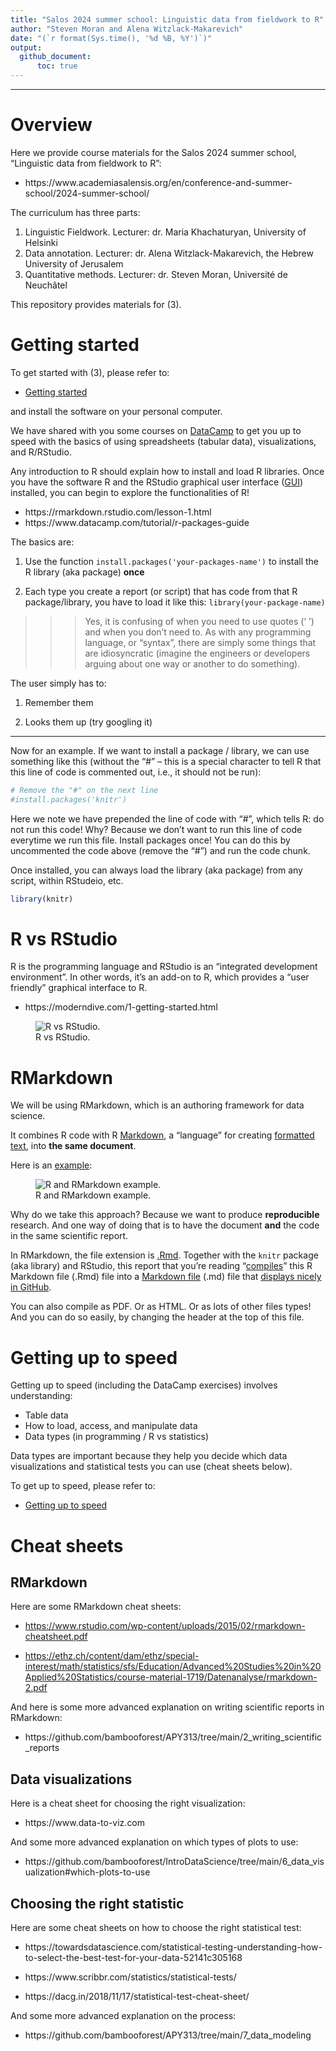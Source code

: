 ```yaml
---
title: "Salos 2024 summer school: Linguistic data from fieldwork to R"
author: "Steven Moran and Alena Witzlack-Makarevich"
date: "(`r format(Sys.time(), '%d %B, %Y')`)"
output:
  github_document:
      toc: true
---
```


***

# Overview

Here we provide course materials for the Salos 2024 summer school, "Linguistic data from fieldwork to R":

* https://www.academiasalensis.org/en/conference-and-summer-school/2024-summer-school/

The curriculum has three parts:

1. Linguistic Fieldwork. Lecturer: dr. Maria Khachaturyan, University of Helsinki
2. Data annotation. Lecturer: dr. Alena Witzlack-Makarevich, the Hebrew University of Jerusalem
3. Quantitative methods. Lecturer: dr. Steven Moran, Université de Neuchâtel

This repository provides materials for (3).


# Getting started

To get started with (3), please refer to:

* [Getting started](Getting_started.md)

and install the software on your personal computer.

We have shared with you some courses on [DataCamp](https://www.datacamp.com) to get you up to speed with the basics of using spreadsheets (tabular data), visualizations, and R/RStudio.

Any introduction to R should explain how to install and load R libraries. Once you have the software R and the RStudio graphical user interface ([GUI](https://en.wikipedia.org/wiki/Graphical_user_interface)) installed, you can begin to explore the functionalities of R!

* https://rmarkdown.rstudio.com/lesson-1.html
* https://www.datacamp.com/tutorial/r-packages-guide

The basics are:

1. Use the function ``install.packages('your-packages-name')`` to install the R library (aka package) **once**

2. Each type you create a report (or script) that has code from that R package/library, you have to load it like this: ``library(your-package-name)``

>>> Yes, it is confusing of when you need to use quotes (' ') and when you don't need to. As with any programming language, or "syntax", there are simply some things that are idiosyncratic (imagine the engineers or developers arguing about one way or another to do something). 

The user simply has to:

1. Remember them

2. Looks them up (try googling it)

***

Now for an example. If we want to install a package / library, we can use something like this (without the "#" -- this is a special character to tell R that this line of code is commented out, i.e., it should not be run):

```r
# Remove the "#" on the next line
#install.packages('knitr')
```

Here we note we have prepended the line of code with "#", which tells R: do not run this code! Why? Because we don't want to run this line of code everytime we run this file. Install packages once! You can do this by uncommented the code above (remove the "#") and run the code chunk.

Once installed, you can always load the library (aka package) from any script, within RStudeio, etc.

```r
library(knitr)
```


# R vs RStudio

R is the programming language and RStudio is an "integrated development environment". In other words, it's an add-on to R, which provides a "user friendly" graphical interface to R. 

* https://moderndive.com/1-getting-started.html

![R vs RStudio.](figures/r_vs_rstudio.png)

# RMarkdown

We will be using RMarkdown, which is an authoring framework for data science. 

It combines R code with R [Markdown](https://en.wikipedia.org/wiki/Markdown), a "language" for creating [formatted text](https://en.wikipedia.org/wiki/Formatted_text), into **the same document**. 

Here is an [example](https://r4ds.had.co.nz/r-markdown.html):

![R and RMarkdown example.](figures/diamond-sizes-report.png)

<!--
A [markup language](https://en.wikipedia.org/wiki/Markup_language) species how a document should be formatted and structured. This is different than "What You See Is What You Get" ([WYSIWYG](https://en.wikipedia.org/wiki/WYSIWYG)) software -- such as Microsoft Word -- that allows the text and structure to be formatted as it should appear.
-->

Why do we take this approach? Because we want to produce **reproducible** research. And one way of doing that is to have the document **and** the code in the same scientific report.

In RMarkdown, the file extension is [.Rmd](https://fileinfo.com/extension/rmd). Together with the `knitr` package (aka library) and RStudio, this report that you're reading "[compiles](https://en.wikipedia.org/wiki/Compilation)" this R Markdown file (.Rmd) file into a [Markdown file](https://fileinfo.com/extension/md) (.md) file that [displays nicely in GitHub](README.md).

You can also compile as PDF. Or as HTML. Or as lots of other files types! And you can do so easily, by changing the header at the top of this file.


# Getting up to speed

Getting up to speed (including the DataCamp exercises) involves understanding:

- Table data
- How to load, access, and manipulate data
- Data types (in programming / R vs statistics)

Data types are important because they help you decide which data visualizations and statistical tests you can use (cheat sheets below).

To get up to speed, please refer to:

* [Getting up to speed](Getting_up_to_speed.md)


# Cheat sheets

## RMarkdown

Here are some RMarkdown cheat sheets:

- <https://www.rstudio.com/wp-content/uploads/2015/02/rmarkdown-cheatsheet.pdf>

- <https://ethz.ch/content/dam/ethz/special-interest/math/statistics/sfs/Education/Advanced%20Studies%20in%20Applied%20Statistics/course-material-1719/Datenanalyse/rmarkdown-2.pdf>

And here is some more advanced explanation on writing scientific reports in RMarkdown:

- https://github.com/bambooforest/APY313/tree/main/2_writing_scientific_reports


## Data visualizations

Here is a cheat sheet for choosing the right visualization:

- https://www.data-to-viz.com

And some more advanced explanation on which types of plots to use:

- https://github.com/bambooforest/IntroDataScience/tree/main/6_data_visualization#which-plots-to-use


## Choosing the right statistic

Here are some cheat sheets on how to choose the right statistical test:

* https://towardsdatascience.com/statistical-testing-understanding-how-to-select-the-best-test-for-your-data-52141c305168

* https://www.scribbr.com/statistics/statistical-tests/

* https://dacg.in/2018/11/17/statistical-test-cheat-sheet/

And some more advanced explanation on the process:

* https://github.com/bambooforest/APY313/tree/main/7_data_modeling
